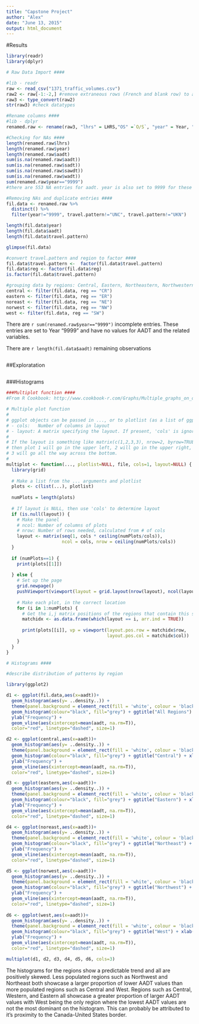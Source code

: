 ```yaml
---
title: "Capstone Project"
author: "Alex" 
date: "June 13, 2015"
output: html_document
---
```


#Results

```r
library(readr)
library(dplyr)

# Raw Data Import ####

#lib - readr
raw <- read_csv("1371_traffic_volumes.csv")
raw2 <- raw[-1:-2,] #remove extraneous rows (French and blank row) to allow "readr" to reparse variables types correctly
raw3 <- type_convert(raw2)
str(raw3) #check datatypes

#Rename columns ####
#lib - dplyr
renamed.raw <- rename(raw3, "lhrs" = LHRS,"OS" =`O/S`, "year" = Year, "hwy.num" = `Hwy #`, "hwy.let" = `Hwy Let`, "hwy.type" = `Hwy Type (Text)`, "location" = `Location Description`, "reg" = Reg, "section.len" = `Section Length`, "conn.link.len" = `Connecting Link Length`, "sec.description" = `Secondary Description (for Connecting Links, Regional Boundarys,etc)`, "travel.pattern" = `Travel Pattern`, "dhv.percent" = `DHV %`, "directional.split" = `Directional Split`, "aadt" = AADT, "annual.aadt.change" = `Yearly % Change in AADT`, "decade.change" = `10 Year % Change in AADT`, "sadt" = SADT, "sawdt" = SAWDT, "wadt" = WADT)

#Checking for NAs ####
length(renamed.raw$lhrs)
length(renamed.raw$year)
length(renamed.raw$aadt)
sum(is.na(renamed.raw$aadt))
sum(is.na(renamed.raw$sadt))
sum(is.na(renamed.raw$sawdt))
sum(is.na(renamed.raw$wadt))
sum(renamed.raw$year=="9999")
#there are 553 NA entries for aadt. year is also set to 9999 for these entries

#Removing NAs and duplicate entries ####
fil.data <- renamed.raw %>%
  distinct() %>%
  filter(year!="9999", travel.pattern!="UNC", travel.pattern!="UKN")

length(fil.data$year)
length(fil.data$aadt)
length(fil.data$travel.pattern)

glimpse(fil.data)

#convert travel.pattern and region to factor ####
fil.data$travel.pattern <-  factor(fil.data$travel.pattern)
fil.data$reg <- factor(fil.data$reg)
is.factor(fil.data$travel.pattern)

#grouping data by regions: Central, Eastern, Northeastern, Northwestern, West ####
central <- filter(fil.data, reg == "CR")
eastern <- filter(fil.data, reg == "ER")
noreast <- filter(fil.data, reg == "NE")
norwest <- filter(fil.data, reg == "NW")
west <- filter(fil.data, reg == "SW")

```
There are `r sum(renamed.raw$year=="9999")` incomplete entries. These entries are set to Year "9999" and have no values for AADT and the related variables.

There are `r length(fil.data$aadt)` remaining observations

```r

```

##Exploratation

```r

```


###Histograms
```r
###Multiplot function ####
#From R Cookbook: http://www.cookbook-r.com/Graphs/Multiple_graphs_on_one_page_(ggplot1)/

# Multiple plot function
#
# ggplot objects can be passed in ..., or to plotlist (as a list of ggplot objects)
# - cols:   Number of columns in layout
# - layout: A matrix specifying the layout. If present, 'cols' is ignored.
#
# If the layout is something like matrix(c(1,2,3,3), nrow=2, byrow=TRUE),
# then plot 1 will go in the upper left, 2 will go in the upper right, and
# 3 will go all the way across the bottom.
#
multiplot <- function(..., plotlist=NULL, file, cols=1, layout=NULL) {
  library(grid)
  
  # Make a list from the ... arguments and plotlist
  plots <- c(list(...), plotlist)
  
  numPlots = length(plots)
  
  # If layout is NULL, then use 'cols' to determine layout
  if (is.null(layout)) {
    # Make the panel
    # ncol: Number of columns of plots
    # nrow: Number of rows needed, calculated from # of cols
    layout <- matrix(seq(1, cols * ceiling(numPlots/cols)),
                     ncol = cols, nrow = ceiling(numPlots/cols))
  }
  
  if (numPlots==1) {
    print(plots[[1]])
    
  } else {
    # Set up the page
    grid.newpage()
    pushViewport(viewport(layout = grid.layout(nrow(layout), ncol(layout))))
    
    # Make each plot, in the correct location
    for (i in 1:numPlots) {
      # Get the i,j matrix positions of the regions that contain this subplot
      matchidx <- as.data.frame(which(layout == i, arr.ind = TRUE))
      
      print(plots[[i]], vp = viewport(layout.pos.row = matchidx$row,
                                      layout.pos.col = matchidx$col))
    }
  }
}

# Histograms ####

#describe distribution of patterns by region

library(ggplot2)

d1 <- ggplot(fil.data,aes(x=aadt))+
  geom_histogram(aes(y= ..density..)) + 
  theme(panel.background = element_rect(fill = 'white', colour = 'black')) + 
  geom_histogram(colour="black", fill="grey") + ggtitle("All Regions") + xlab("AADT") +
  ylab("Frequency") + 
  geom_vline(aes(xintercept=mean(aadt, na.rm=T)),  
  color="red", linetype="dashed", size=1)

d2 <- ggplot(central,aes(x=aadt))+
  geom_histogram(aes(y= ..density..)) + 
  theme(panel.background = element_rect(fill = 'white', colour = 'black')) + 
  geom_histogram(colour="black", fill="grey") + ggtitle("Central") + xlab("AADT") +
  ylab("Frequency") + 
  geom_vline(aes(xintercept=mean(aadt, na.rm=T)),  
  color="red", linetype="dashed", size=1)

d3 <- ggplot(eastern,aes(x=aadt))+
  geom_histogram(aes(y= ..density..)) + 
  theme(panel.background = element_rect(fill = 'white', colour = 'black')) + 
  geom_histogram(colour="black", fill="grey") + ggtitle("Eastern") + xlab("AADT") +
  ylab("Frequency") + 
  geom_vline(aes(xintercept=mean(aadt, na.rm=T)),  
  color="red", linetype="dashed", size=1)

d4 <- ggplot(noreast,aes(x=aadt))+
  geom_histogram(aes(y= ..density..)) + 
  theme(panel.background = element_rect(fill = 'white', colour = 'black')) + 
  geom_histogram(colour="black", fill="grey") + ggtitle("Northeast") + xlab("AADT") +
  ylab("Frequency") + 
  geom_vline(aes(xintercept=mean(aadt, na.rm=T)),  
  color="red", linetype="dashed", size=1)

d5 <- ggplot(norwest,aes(x=aadt))+
  geom_histogram(aes(y= ..density..)) + 
  theme(panel.background = element_rect(fill = 'white', colour = 'black')) + 
  geom_histogram(colour="black", fill="grey") + ggtitle("Northwest") + xlab("AADT") +
  ylab("Frequency") + 
  geom_vline(aes(xintercept=mean(aadt, na.rm=T)),  
  color="red", linetype="dashed", size=1)
 
d6 <- ggplot(west,aes(x=aadt))+
  geom_histogram(aes(y= ..density..)) + 
  theme(panel.background = element_rect(fill = 'white', colour = 'black')) + 
  geom_histogram(colour="black", fill="grey") + ggtitle("West") + xlab("AADT") +
  ylab("Frequency") + 
  geom_vline(aes(xintercept=mean(aadt, na.rm=T)),  
  color="red", linetype="dashed", size=1)

multiplot(d1, d2, d3, d4, d5, d6, cols=3)
```

The histograms for the regions show a predictable trend and all are positively skewed. Less populated regions such as Northwest and Northeast both showcase a larger proportion of lower AADT values than more populated regions such as Central and West. Regions such as Central, Western, and Eastern all showcase a greater proportion of larger AADT values with West being the only region where the lowest AADT values are not the most dominant on the histogram. This can probably be attributed to it's proximity to the Canada-United States border.
